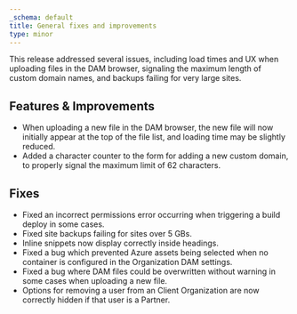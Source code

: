 ```yaml
---
_schema: default
title: General fixes and improvements
type: minor
---
```

This release addressed several issues, including load times and UX when uploading files in the DAM browser, signaling the maximum length of custom domain names, and backups failing for very large sites.

## Features & Improvements

* When uploading a new file in the DAM browser, the new file will now initially appear at the top of the file list, and loading time may be slightly reduced.
* Added a character counter to the form for adding a new custom domain, to properly signal the maximum limit of 62 characters.

## Fixes

* Fixed an incorrect permissions error occurring when triggering a build deploy in some cases.
* Fixed site backups failing for sites over 5 GBs.
* Inline snippets now display correctly inside headings.
* Fixed a bug which prevented Azure assets being selected when no container is configured in the Organization DAM settings.
* Fixed a bug where DAM files could be overwritten without warning in some cases when uploading a new file.
* Options for removing a user from an Client Organization are now correctly hidden if that user is a Partner.